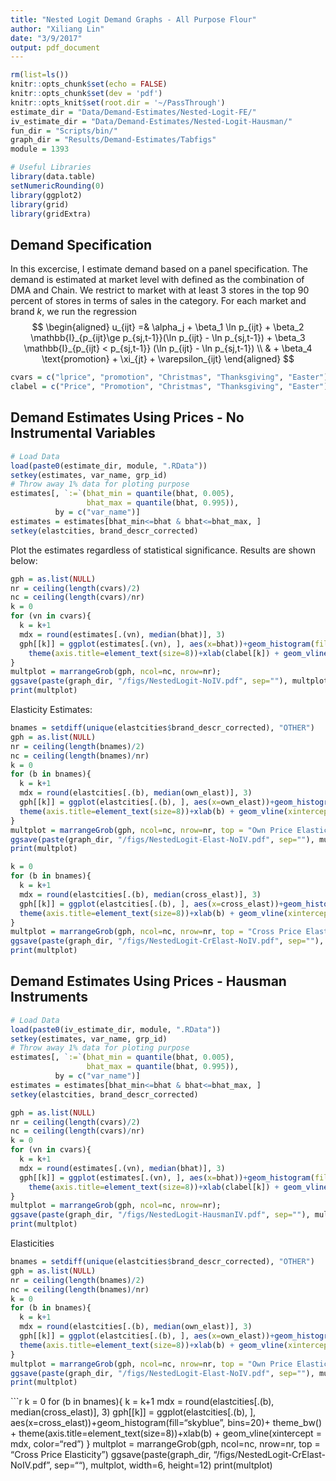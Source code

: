```yaml
---
title: "Nested Logit Demand Graphs - All Purpose Flour"
author: "Xiliang Lin"
date: "3/9/2017"
output: pdf_document
---
```


```r
rm(list=ls())
knitr::opts_chunk$set(echo = FALSE)
knitr::opts_chunk$set(dev = 'pdf')
knitr::opts_knit$set(root.dir = '~/PassThrough')
estimate_dir = "Data/Demand-Estimates/Nested-Logit-FE/"
iv_estimate_dir = "Data/Demand-Estimates/Nested-Logit-Hausman/"
fun_dir = "Scripts/bin/"
graph_dir = "Results/Demand-Estimates/Tabfigs"
module = 1393

# Useful Libraries
library(data.table)
setNumericRounding(0)
library(ggplot2)
library(grid)
library(gridExtra)
```

## Demand Specification
In this excercise, I estimate demand based on a panel specification. The demand is estimated at market level with defined as the combination of DMA and Chain. We restrict to market with at least 3 stores in the top 90 percent of stores in terms of sales in the category. For each market and brand $k$, we run the regression
$$ \begin{aligned}
u_{ijt} =& \alpha_j + \beta_1 \ln p_{ijt} + \beta_2 \mathbb{I}_{p_{ijt}\ge p_{sj,t-1}}(\ln p_{ijt} - \ln p_{sj,t-1}) + \beta_3 \mathbb{I}_{p_{ijt} < p_{sj,t-1}} (\ln p_{ijt} - \ln p_{sj,t-1}) \\ 
& + \beta_4 \text{promotion} + \xi_{jt} + \varepsilon_{ijt}
\end{aligned} $$

```r
cvars = c("lprice", "promotion", "Christmas", "Thanksgiving", "Easter")
clabel = c("Price", "Promotion", "Christmas", "Thanksgiving", "Easter")
```

## Demand Estimates Using Prices - No Instrumental Variables
```r
# Load Data
load(paste0(estimate_dir, module, ".RData"))
setkey(estimates, var_name, grp_id)
# Throw away 1% data for ploting purpose
estimates[, `:=`(bhat_min = quantile(bhat, 0.005),
                 bhat_max = quantile(bhat, 0.995)), 
          by = c("var_name")]
estimates = estimates[bhat_min<=bhat & bhat<=bhat_max, ]
setkey(elastcities, brand_descr_corrected)
```

Plot the estimates regardless of statistical significance. Results are shown below:

```r
gph = as.list(NULL)
nr = ceiling(length(cvars)/2)
nc = ceiling(length(cvars)/nr)
k = 0
for (vn in cvars){
  k = k+1
  mdx = round(estimates[.(vn), median(bhat)], 3)
  gph[[k]] = ggplot(estimates[.(vn), ], aes(x=bhat))+geom_histogram(fill="skyblue", bins=20)+ theme_bw() + 
    theme(axis.title=element_text(size=8))+xlab(clabel[k]) + geom_vline(xintercept = mdx, color="red")
}
multplot = marrangeGrob(gph, ncol=nc, nrow=nr);
ggsave(paste(graph_dir, "/figs/NestedLogit-NoIV.pdf", sep=""), multplot, width=6, height=12);
print(multplot)
```

Elasticity Estimates:

```r
bnames = setdiff(unique(elastcities$brand_descr_corrected), "OTHER")
gph = as.list(NULL)
nr = ceiling(length(bnames)/2)
nc = ceiling(length(bnames)/nr)
k = 0
for (b in bnames){
  k = k+1
  mdx = round(elastcities[.(b), median(own_elast)], 3)
  gph[[k]] = ggplot(elastcities[.(b), ], aes(x=own_elast))+geom_histogram(fill="skyblue", bins=20)+ theme_bw() + 
  theme(axis.title=element_text(size=8))+xlab(b) + geom_vline(xintercept = mdx, color="red")
}
multplot = marrangeGrob(gph, ncol=nc, nrow=nr, top = "Own Price Elasticity")
ggsave(paste(graph_dir, "/figs/NestedLogit-Elast-NoIV.pdf", sep=""), multplot, width=6, height=12)
print(multplot)
```

```r
k = 0
for (b in bnames){
  k = k+1
  mdx = round(elastcities[.(b), median(cross_elast)], 3)
  gph[[k]] = ggplot(elastcities[.(b), ], aes(x=cross_elast))+geom_histogram(fill="skyblue", bins=20)+ theme_bw() + 
  theme(axis.title=element_text(size=8))+xlab(b) + geom_vline(xintercept = mdx, color="red")
}
multplot = marrangeGrob(gph, ncol=nc, nrow=nr, top = "Cross Price Elasticity")
ggsave(paste(graph_dir, "/figs/NestedLogit-CrElast-NoIV.pdf", sep=""), multplot, width=6, height=12)
print(multplot)
```

## Demand Estimates Using Prices - Hausman Instruments
```r
# Load Data
load(paste0(iv_estimate_dir, module, ".RData"))
setkey(estimates, var_name, grp_id)
# Throw away 1% data for ploting purpose
estimates[, `:=`(bhat_min = quantile(bhat, 0.005),
                 bhat_max = quantile(bhat, 0.995)), 
          by = c("var_name")]
estimates = estimates[bhat_min<=bhat & bhat<=bhat_max, ]
setkey(elastcities, brand_descr_corrected)
```

```r
gph = as.list(NULL)
nr = ceiling(length(cvars)/2)
nc = ceiling(length(cvars)/nr)
k = 0
for (vn in cvars){
  k = k+1
  mdx = round(estimates[.(vn), median(bhat)], 3)
  gph[[k]] = ggplot(estimates[.(vn), ], aes(x=bhat))+geom_histogram(fill="skyblue", bins=20)+ theme_bw() + 
    theme(axis.title=element_text(size=8))+xlab(clabel[k]) + geom_vline(xintercept = mdx, color="red")
}
multplot = marrangeGrob(gph, ncol=nc, nrow=nr);
ggsave(paste(graph_dir, "/figs/NestedLogit-HausmanIV.pdf", sep=""), multplot, width=6, height=12);
print(multplot)
```

Elasticities

```r
bnames = setdiff(unique(elastcities$brand_descr_corrected), "OTHER")
gph = as.list(NULL)
nr = ceiling(length(bnames)/2)
nc = ceiling(length(bnames)/nr)
k = 0
for (b in bnames){
  k = k+1
  mdx = round(elastcities[.(b), median(own_elast)], 3)
  gph[[k]] = ggplot(elastcities[.(b), ], aes(x=own_elast))+geom_histogram(fill="skyblue", bins=20)+ theme_bw() + 
  theme(axis.title=element_text(size=8))+xlab(b) + geom_vline(xintercept = mdx, color="red")
}
multplot = marrangeGrob(gph, ncol=nc, nrow=nr, top = "Own Price Elasticity")
ggsave(paste(graph_dir, "/figs/NestedLogit-Elast-NoIV.pdf", sep=""), multplot, width=6, height=12)
print(multplot)
```

```r
k = 0
for (b in bnames){
  k = k+1
  mdx = round(elastcities[.(b), median(cross_elast)], 3)
  gph[[k]] = ggplot(elastcities[.(b), ], aes(x=cross_elast))+geom_histogram(fill="skyblue", bins=20)+ theme_bw() + 
  theme(axis.title=element_text(size=8))+xlab(b) + geom_vline(xintercept = mdx, color="red")
}
multplot = marrangeGrob(gph, ncol=nc, nrow=nr, top = "Cross Price Elasticity")
ggsave(paste(graph_dir, "/figs/NestedLogit-CrElast-NoIV.pdf", sep=""), multplot, width=6, height=12)
print(multplot)

